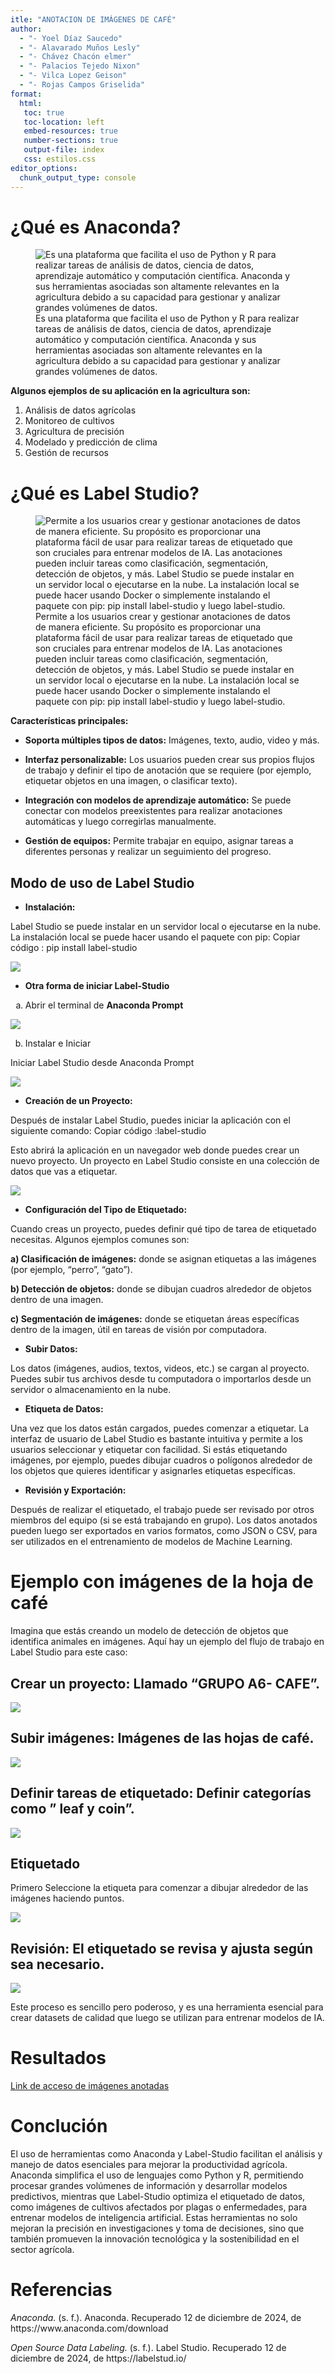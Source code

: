 ```yaml
---
itle: "ANOTACION DE IMÁGENES DE CAFÉ"
author: 
  - "- Yoel Díaz Saucedo"
  - "- Alavarado Muños Lesly"
  - "- Chávez Chacón elmer"
  - "- Palacios Tejedo Nixon"
  - "- Vilca Lopez Geison"
  - "- Rojas Campos Griselida"
format:
  html:
   toc: true
   toc-location: left
   embed-resources: true
   number-sections: true
   output-file: index
   css: estilos.css
editor_options: 
  chunk_output_type: console
---
```


# ¿Qué es Anaconda?

![Es una plataforma que facilita el uso de Python y R para realizar tareas de análisis de datos, ciencia de datos, aprendizaje automático y computación científica. Anaconda y sus herramientas asociadas son altamente relevantes en la agricultura debido a su capacidad para gestionar y analizar grandes volúmenes de datos.](Anaconda.jpg)

**Algunos ejemplos de su aplicación en la agricultura son:**

1.  Análisis de datos agrícolas
2.  Monitoreo de cultivos
3.  Agricultura de precisión
4.  Modelado y predicción de clima
5.  Gestión de recursos

# ¿Qué es Label Studio?

![Permite a los usuarios crear y gestionar anotaciones de datos de manera eficiente. Su propósito es proporcionar una plataforma fácil de usar para realizar tareas de etiquetado que son cruciales para entrenar modelos de IA. Las anotaciones pueden incluir tareas como clasificación, segmentación, detección de objetos, y más. Label Studio se puede instalar en un servidor local o ejecutarse en la nube. La instalación local se puede hacer usando Docker o simplemente instalando el paquete con pip: pip install label-studio y luego label-studio.](Label%20Studio.jpg)

**Características principales:**

-   **Soporta múltiples tipos de datos:** Imágenes, texto, audio, video y más.

-   **Interfaz personalizable:** Los usuarios pueden crear sus propios flujos de trabajo y definir el tipo de anotación que se requiere (por ejemplo, etiquetar objetos en una imagen, o clasificar texto).

-   **Integración con modelos de aprendizaje automático:** Se puede conectar con modelos preexistentes para realizar anotaciones automáticas y luego corregirlas manualmente.

-   **Gestión de equipos:** Permite trabajar en equipo, asignar tareas a diferentes personas y realizar un seguimiento del progreso.

## Modo de uso de Label Studio

-   **Instalación:**

Label Studio se puede instalar en un servidor local o ejecutarse en la nube. La instalación local se puede hacer usando el paquete con pip: Copiar código : pip install label-studio

![](Instalar1.jpeg)

-   **Otra forma de iniciar Label-Studio**

a)  Abrir el terminal de **Anaconda Prompt**

![](Anapro.jpg)

b)  Instalar e Iniciar

Iniciar Label Studio desde Anaconda Prompt

![](INIC.jpg)

-   **Creación de un Proyecto:**

Después de instalar Label Studio, puedes iniciar la aplicación con el siguiente comando: Copiar código :label-studio

Esto abrirá la aplicación en un navegador web donde puedes crear un nuevo proyecto. Un proyecto en Label Studio consiste en una colección de datos que vas a etiquetar.

![](Proy.jpeg)

-   **Configuración del Tipo de Etiquetado:**

Cuando creas un proyecto, puedes definir qué tipo de tarea de etiquetado necesitas. Algunos ejemplos comunes son:

**a) Clasificación de imágenes:** donde se asignan etiquetas a las imágenes (por ejemplo, "perro", "gato").

**b) Detección de objetos:** donde se dibujan cuadros alrededor de objetos dentro de una imagen.

**c) Segmentación de imágenes:** donde se etiquetan áreas específicas dentro de la imagen, útil en tareas de visión por computadora.

-   **Subir Datos:**

Los datos (imágenes, audios, textos, videos, etc.) se cargan al proyecto. Puedes subir tus archivos desde tu computadora o importarlos desde un servidor o almacenamiento en la nube.

-   **Etiqueta de Datos:**

Una vez que los datos están cargados, puedes comenzar a etiquetar. La interfaz de usuario de Label Studio es bastante intuitiva y permite a los usuarios seleccionar y etiquetar con facilidad. Si estás etiquetando imágenes, por ejemplo, puedes dibujar cuadros o polígonos alrededor de los objetos que quieres identificar y asignarles etiquetas específicas.

-   **Revisión y Exportación:**

Después de realizar el etiquetado, el trabajo puede ser revisado por otros miembros del equipo (si se está trabajando en grupo). Los datos anotados pueden luego ser exportados en varios formatos, como JSON o CSV, para ser utilizados en el entrenamiento de modelos de Machine Learning.

# Ejemplo con imágenes de la hoja de café

Imagina que estás creando un modelo de detección de objetos que identifica animales en imágenes. Aquí hay un ejemplo del flujo de trabajo en Label Studio para este caso:

## Crear un proyecto: Llamado **"GRUPO A6- CAFE".**

![](crear.jpg)

## Subir imágenes: Imágenes de las hojas de café.

![](subir.jpg)

## Definir tareas de etiquetado: Definir categorías como " leaf y coin".

![](etiquetas.jpeg)

## Etiquetado

Primero Seleccione la etiqueta para comenzar a dibujar alrededor de las imágenes haciendo puntos.

![](etic1.jpeg)

## Revisión: El etiquetado se revisa y ajusta según sea necesario.

![](revi.jpeg)

Este proceso es sencillo pero poderoso, y es una herramienta esencial para crear datasets de calidad que luego se utilizan para entrenar modelos de IA.

# Resultados

[Link de acceso de imágenes anotadas](https://drive.google.com/drive/folders/1Gi1rbrD4reFgSaOc76N1cmhDN0xiSYOc?usp=sharing)

# Conclución

El uso de herramientas como Anaconda y Label-Studio facilitan el análisis y manejo de datos esenciales para mejorar la productividad agrícola. Anaconda simplifica el uso de lenguajes como Python y R, permitiendo procesar grandes volúmenes de información y desarrollar modelos predictivos, mientras que Label-Studio optimiza el etiquetado de datos, como imágenes de cultivos afectados por plagas o enfermedades, para entrenar modelos de inteligencia artificial. Estas herramientas no solo mejoran la precisión en investigaciones y toma de decisiones, sino que también promueven la innovación tecnológica y la sostenibilidad en el sector agrícola.

# Referencias

*Anaconda.* (s. f.). Anaconda. Recuperado 12 de diciembre de 2024, de https://www.anaconda.com/download

*Open Source Data Labeling.* (s. f.). Label Studio. Recuperado 12 de diciembre de 2024, de https://labelstud.io/

